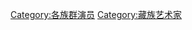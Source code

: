 {{Commonscat|Actors from Tibet|西藏男演員}}
{{Commonscat|Actresses from Tibet|西藏女演员}}

[[Category:各族群演员|Category:各族群演员]]
[[Category:藏族艺术家|Category:藏族艺术家]]